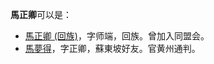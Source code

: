 '''馬正卿'''可以是：
* [[馬正卿_(回族)|馬正卿 (回族)]]，字师端，回族。曾加入同盟会。
* [[馬夢得|馬夢得]]，字正卿，蘇東坡好友。官黄州通判。

{{disambig|Z|Cat=三字马姓人名消歧义}}
